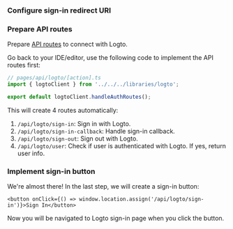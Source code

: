 
<SignInFlowSummary />

### Configure sign-in redirect URI

<ConfigureRedirectUri
  figureSrc={redirectUriFigure}
  redirectUri="http://localhost:3000/api/logto/sign-in-callback"
/>

### Prepare API routes

Prepare [API routes](https://nextjs.org/docs/api-routes/introduction) to connect with Logto.

Go back to your IDE/editor, use the following code to implement the API routes first:

```ts
// pages/api/logto/[action].ts
import { logtoClient } from '../../../libraries/logto';

export default logtoClient.handleAuthRoutes();
```

This will create 4 routes automatically:

1. `/api/logto/sign-in`: Sign in with Logto.
2. `/api/logto/sign-in-callback`: Handle sign-in callback.
3. `/api/logto/sign-out`: Sign out with Logto.
4. `/api/logto/user`: Check if user is authenticated with Logto. If yes, return user info.

### Implement sign-in button

We're almost there! In the last step, we will create a sign-in button:

```tsx
<button onClick={() => window.location.assign('/api/logto/sign-in')}>Sign In</button>
```

Now you will be navigated to Logto sign-in page when you click the button.
